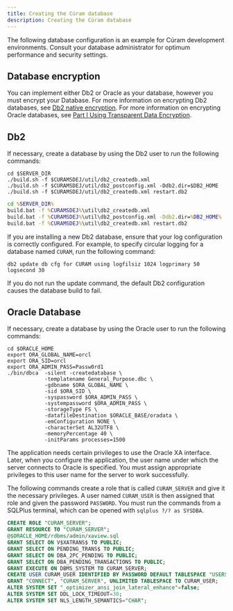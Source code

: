```yaml
---
title: Creating the Cúram database
description: Creating the Cúram database
---
```


The following database configuration is an example for Cúram development environments.
Consult your database administrator for optimum performance and security settings.

## Database encryption

You can implement either Db2 or Oracle as your database, however you must encrypt your Database.
For more information on encrypting Db2 databases, see [Db2 native encryption](https://www.ibm.com/docs/en/db2/11.5?topic=rest-db2-native-encryption).
For more information on encrypting Oracle databases, see [Part I Using Transparent Data Encryption](https://docs.oracle.com/en/database/oracle/oracle-database/19/asoag/asopart1.html).

## Db2

If necessary, create a database by using the Db2 user to run the following commands:

<Tabs>

<Tab label="Mac/Linux">
<Row>
<Column>

```shell
cd $SERVER_DIR
./build.sh -f $CURAMSDEJ/util/db2_createdb.xml
./build.sh -f $CURAMSDEJ/util/db2_postconfig.xml -Ddb2.dir=$DB2_HOME
./build.sh -f $CURAMSDEJ/util/db2_createdb.xml restart.db2
```

</Column>
</Row>
</Tab>

<Tab label="Windows DOS">
<Row>
<Column>

```bat
cd %SERVER_DIR%
build.bat -f %CURAMSDEJ%\util\db2_createdb.xml
build.bat -f %CURAMSDEJ%\util\db2_postconfig.xml -Ddb2.dir=%DB2_HOME%
build.bat -f %CURAMSDEJ%\util\db2_createdb.xml restart.db2
```

</Column>
</Row>
</Tab>

</Tabs>

If you are installing a new Db2 database, ensure that your log configuration is correctly configured.
For example, to specify circular logging for a database named `CURAM`, run the following command:

```shell
db2 update db cfg for CURAM using logfilsiz 1024 logprimary 50 logsecond 30
```

If you do not run the update command, the default Db2 configuration causes the database build to fail.

## Oracle Database

If necessary, create a database by using the Oracle user to run the following commands:

```shell
cd $ORACLE_HOME
export ORA_GLOBAL_NAME=orcl
export ORA_SID=orcl
export ORA_ADMIN_PASS=Passw0rd1
./bin/dbca  -silent -createdatabase \
            -templatename General_Purpose.dbc \
            -gdbname $ORA_GLOBAL_NAME \
            -sid $ORA_SID \
            -syspassword $ORA_ADMIN_PASS \
            -systempassword $ORA_ADMIN_PASS \
            -storageType FS \
            -datafileDestination $ORACLE_BASE/oradata \
            -emConfiguration NONE \
            -characterSet AL32UTF8 \
            -memoryPercentage 40 \
            -initParams processes=1500
```

The application needs certain privileges to use the Oracle XA interface.
Later, when you configure the application, the user name under which the server connects to Oracle is specified. You must assign appropriate privileges to this user name for the server to work successfully.

The following commands create a role that is called `CURAM_SERVER` and give it the necessary privileges. A user named `CURAM_USER` is then assigned that role and given the password `PASSWORD`.
You must run the commands from a SQLPlus terminal, which can be opened with `sqlplus ?/? as SYSDBA`.

```sql
CREATE ROLE "CURAM_SERVER";
GRANT RESOURCE TO "CURAM_SERVER";
@$ORACLE_HOME/rdbms/admin/xaview.sql
GRANT SELECT ON V$XATRANS$ TO PUBLIC;
GRANT SELECT ON PENDING_TRANS$ TO PUBLIC;
GRANT SELECT ON DBA_2PC_PENDING TO PUBLIC;
GRANT SELECT ON DBA_PENDING_TRANSACTIONS TO PUBLIC;
GRANT EXECUTE ON DBMS_SYSTEM TO CURAM_SERVER;
CREATE USER CURAM_USER IDENTIFIED BY PASSWORD DEFAULT TABLESPACE "USERS" TEMPORARY TABLESPACE "TEMP";
GRANT "CONNECT", "CURAM_SERVER", UNLIMITED TABLESPACE TO CURAM_USER;
ALTER SYSTEM SET "_optimizer_ansi_join_lateral_enhance"=false;
ALTER SYSTEM SET DDL_LOCK_TIMEOUT=30;
ALTER SYSTEM SET NLS_LENGTH_SEMANTICS="CHAR";
```
